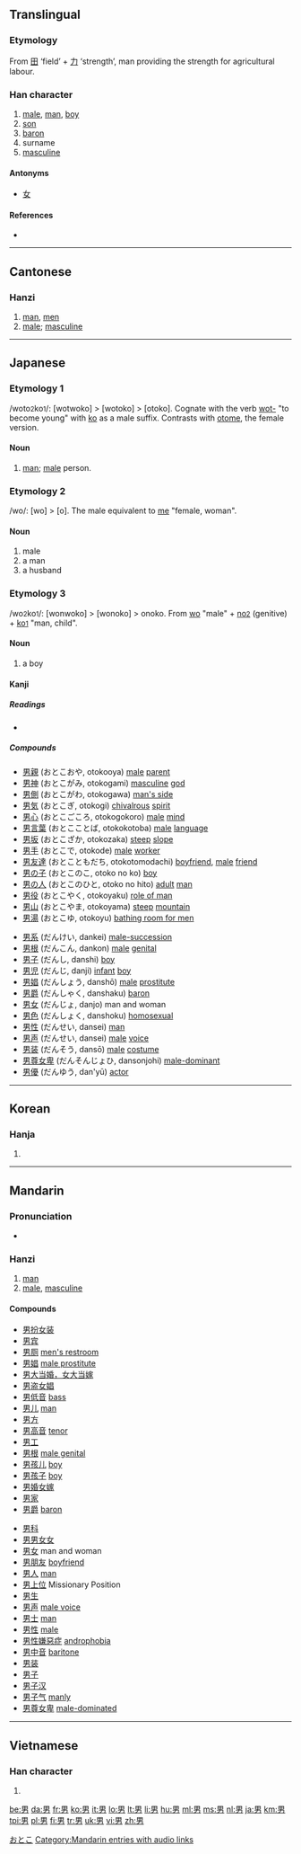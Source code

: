 ==Translingual==
{{Han stroke|[[Image:男-bw.png|250px]]}}

===Etymology===
From [[田]] ‘field’ + [[力]] ‘strength’, man providing the strength for agricultural labour.

===Han character===
{{Han char|rn=102|rad=田|as=02|sn=7|four=6042<sub>7</sub>|canj=田大尸 (WKS)|ids=⿱[[田]][[力]]}}

# [[male]], [[man]], [[boy]]
# [[son]]
# [[baron]]
# surname
# [[masculine]]

====Antonyms====
* [[女]]

====References====
* {{Han ref|kx=0759.020|dkj=21730|dj=1169.020|hdz=42529.050|uh=7537|ud=30007|bh=A86B|bd=43115}}

----

==Cantonese==

===Hanzi===
{{yue-hanzi|jyut=|y=naam4}}

# [[man]], [[men]]
# [[male]]; [[masculine]]

----

==Japanese==

===Etymology 1===

/woto<small>2</small>ko<small>1</small>/: [wotwoko] > [wotoko] > [otoko]. Cognate with the verb [[おつ|wot-]] "to become young" with [[子|ko]] as a male suffix. Contrasts with [[乙女|otome]], the female version.

====Noun====
{{ja-noun|k|count=|hira=おとこ|hhira=をとこ|rom=otoko}}

# [[man]]; [[male]] person.

===Etymology 2===

/wo/: [wo] > [o]. The male equivalent to [[女|me]] "female, woman".

====Noun====
{{ja-noun|k|count=|hira=お|hhira=を|rom=o}}

# male
# a man
# a husband

===Etymology 3===

/wo<small>2</small>ko<small>1</small>/: [wonwoko] > [wonoko] > onoko. From [[男|wo]] "male" + [[の|no<small>2</small>]] (genitive) + [[子|ko<small>1</small>]] "man, child".

====Noun====
{{ja-noun|k|count=|hira=おのこ|hhira=をのこ|rom=onoko}}

# a boy

====Kanji====
{{ja-kanji|grade=1|rs=田02}}

=====Readings=====
* {{ja-readings|on=[[だん]] (dan), [[なん]] (nan)|kun=[[おとこ]] (otoko), [[お]] (o)}}

=====Compounds=====
{{top2}}
* [[男親]] (おとこおや, otokooya) [[male]] [[parent]]
* [[男神]] (おとこがみ, otokogami) [[masculine]] [[god]]
* [[男側]] (おとこがわ, otokogawa) [[man's side]]
* [[男気]] (おとこぎ, otokogi) [[chivalrous]] [[spirit]]
* [[男心]] (おとこごころ, otokogokoro) [[male]] [[mind]]
* [[男言葉]] (おとこことば, otokokotoba) [[male]] [[language]]
* [[男坂]] (おとこざか, otokozaka) [[steep]] [[slope]]
* [[男手]] (おとこで, otokode) [[male]] [[worker]]
* [[男友達]] (おとこともだち, otokotomodachi) [[boyfriend]], [[male]] [[friend]]
* [[男の子]] (おとこのこ, otoko no ko) [[boy]]
* [[男の人]] (おとこのひと, otoko no hito) [[adult]] [[man]]
* [[男役]] (おとこやく, otokoyaku) [[role of man]]
* [[男山]] (おとこやま, otokoyama) [[steep]] [[mountain]]
* [[男湯]] (おとこゆ, otokoyu) [[bathing room for men]]
{{mid2}}
* [[男系]] (だんけい, dankei) [[male-succession]]
* [[男根]] (だんこん, dankon) [[male]] [[genital]]
* [[男子]] (だんし, danshi) [[boy]]
* [[男児]] (だんじ, danji) [[infant]] [[boy]]
* [[男娼]] (だんしょう, danshō) [[male]] [[prostitute]]
* [[男爵]] (だんしゃく, danshaku) [[baron]]
* [[男女]] (だんじょ, danjo) man and woman
* [[男色]] (だんしょく, danshoku) [[homosexual]]
* [[男性]] (だんせい, dansei) [[man]]
* [[男声]] (だんせい, dansei) [[male]] [[voice]]
* [[男装]] (だんそう, dansō) [[male]] [[costume]]
* [[男尊女卑]] (だんそんじょひ, dansonjohi) [[male-dominant]]
* [[男優]] (だんゆう, dan'yū) [[actor]]
{{bottom2}}

[[Category:1000 Japanese basic words|おとこ]]

----

==Korean==

===Hanja===
{{ko-hanja|hangeul=남|eumhun=사내|rv=nam|mr=nam|y=nam}}

# {{defn|Korean|sort=田02}}

----

==Mandarin==

===Pronunciation===
* {{audio|zh-nán.ogg|audio}}

===Hanzi===
{{cmn-hanzi|pin=[[nán]] ([[nan2]])|wg=nan<sup>2</sup>}}

# [[man]]
# [[male]], [[masculine]]

====Compounds====
{{top2}}
* [[男扮女装]]
* [[男宾]]
* [[男厕]] [[men's restroom]]
* [[男娼]] [[male prostitute]]
* [[男大当婚，女大当嫁]]
* [[男盗女娼]]
* [[男低音]] [[bass]]
* [[男儿]] [[man]]
* [[男方]]
* [[男高音]] [[tenor]]
* [[男工]]
* [[男根]] [[male genital]]
* [[男孩儿]] [[boy]]
* [[男孩子]] [[boy]]
* [[男婚女嫁]]
* [[男家]]
* [[男爵]] [[baron]]
{{mid2}}
* [[男科]]
* [[男男女女]]
* [[男女]] man and woman
* [[男朋友]] [[boyfriend]]
* [[男人]] [[man]]
* [[男上位]] Missionary Position
* [[男生]]
* [[男声]] [[male voice]]
* [[男士]] [[man]]
* [[男性]] [[male]]
* [[男性嫌惡症]] [[androphobia]]
* [[男中音]] [[baritone]]
* [[男装]]
* [[男子]]
* [[男子汉]]
* [[男子气]] [[manly]]
* [[男尊女卑]] [[male-dominated]]
{{bottom2}}

[[Category:Mandarin entries with audio links]]

----

==Vietnamese==

===Han character===
{{vi-hantu|[[nam]]|rs=田02}}

# {{defn|Vietnamese|sort=田02}}

[[be:男]]
[[da:男]]
[[fr:男]]
[[ko:男]]
[[it:男]]
[[lo:男]]
[[lt:男]]
[[li:男]]
[[hu:男]]
[[ml:男]]
[[ms:男]]
[[nl:男]]
[[ja:男]]
[[km:男]]
[[tpi:男]]
[[pl:男]]
[[fi:男]]
[[tr:男]]
[[uk:男]]
[[vi:男]]
[[zh:男]]